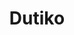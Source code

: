 ---
title: Dutiko
category: 'wordpress'
website: 'https://www.dutiko.com'
year: 2019
summary: Tout au long de l'année, Dutiko fait évoluer son site pour suivre la tendance et garder un esprit de fraicheur au sein de son site. Intégration et développement du prototype du site.
excerpt: "Développement et intégration du site WordPress pour Dutiko avec une approche évolutive. Création de blocs Gutenberg personnalisés et optimisation des performances CSS et JS pour maintenir un site moderne et réactif tout au long de l'année."
actions:
  - Intégration des maquettes sketchs
  - Création de blocs Gutenberg
  - Optimisation CSS et JS pour une rapidité optimale
image:
  thumbnail: dutiko-sm.jpg
  large: dutiko.jpg
tools:
  - wordpress
---